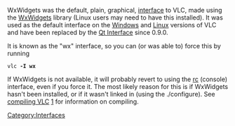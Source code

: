 {{Historical}}
WxWidgets was the default, plain, graphical, [[interface]] to VLC, made using the [http://www.wxwidgets.org WxWidgets] library (Linux users may need to have this installed). It was used as the default interface on the [[Windows]] and [[Linux]] versions of VLC and have been replaced by the [[Qt Interface]] since 0.9.0.

It is known as the "wx" interface, so you can (or was able to) force this by running
 vlc '''-I wx'''

If WxWidgets is not available, it will probably revert to using the [[Console|rc]] (console) interface, even if you force it. The most likely reason for this is if WxWidgets hasn't been installed, or if it wasn't linked in (using the ./configure). See [[compiling VLC]] [http://developers.videolan.org/vlc/] for information on compiling. 

[[Category:Interfaces]]